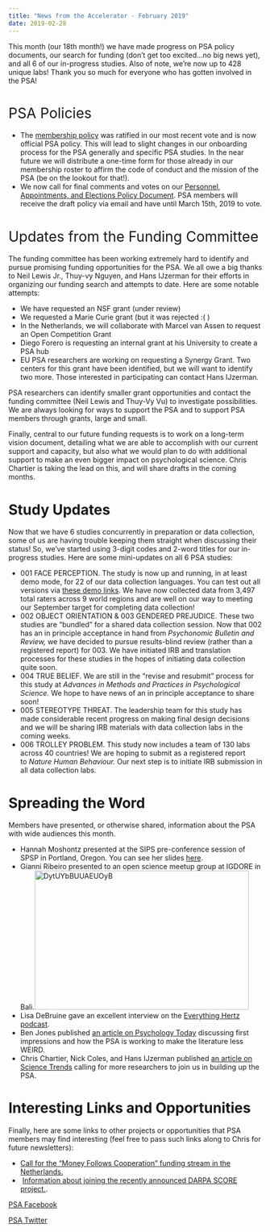 ```yaml
---
title: "News from the Accelerator - February 2019"
date: 2019-02-28
---
```


<span style="font-weight:400;">This month (our 18th month!) we have made progress on PSA policy documents, our search for funding (don't get too excited...no big news yet), and all 6 of our in-progress studies. Also of note, we're now up to 428 unique labs! Thank you so much for everyone who has gotten involved in the PSA!</span>
<h1><span style="font-weight:400;">PSA Policies</span></h1>
<ul>
	<li><span style="font-weight:400;">The </span><a href="https://psysciacc.org/membership/" target="_blank" rel="noopener noreferrer">membership policy</a><span style="font-weight:400;"> was ratified in our most recent vote and is now official PSA policy. This will lead to slight changes in our onboarding process for the PSA generally and specific PSA studies. In the near future we will distribute a one-time form for those already in our membership roster to affirm the code of conduct and the mission of the PSA (be on the lookout for that!).</span></li>
	<li><span style="font-weight:400;">We now call for final comments and votes on our <a href="https://docs.google.com/document/d/1aXjXwouFc6wvcyy7IFmEKGL0j2yxzYukyI_YFf6sZtM/edit" target="_blank" rel="noopener noreferrer">Personnel, Appointments, and Elections Policy Document</a>. PSA members will receive the draft policy via email and have until March 15th, 2019 to vote.</span></li>
</ul>
<h1><span style="font-weight:400;">Updates from the Funding Committee</span></h1>
<span style="font-weight:400;">The funding committee has been working extremely hard to identify and pursue promising funding opportunities for the PSA. We all owe a big thanks to Neil Lewis Jr., Thuy-vy Nguyen, and Hans IJzerman for their efforts in organizing our funding search and attempts to date. Here are some notable attempts:</span>
<ul>
	<li style="font-weight:400;"><span style="font-weight:400;">We have requested an NSF grant (under review)</span></li>
	<li style="font-weight:400;"><span style="font-weight:400;">We requested a Marie Curie grant (but it was rejected :( )</span></li>
	<li style="font-weight:400;"><span style="font-weight:400;">In the Netherlands, we will collaborate with Marcel van Assen to request an Open Competition Grant</span></li>
	<li style="font-weight:400;"><span style="font-weight:400;">Diego Forero is requesting an internal grant at his University to create a PSA hub</span></li>
	<li style="font-weight:400;"><span style="font-weight:400;">EU PSA researchers are working on requesting a Synergy Grant. Two centers for this grant have been identified, but we will want to identify two more. Those interested in participating can contact Hans IJzerman.</span></li>
</ul>
<span style="font-weight:400;">PSA researchers can identify smaller grant opportunities and contact the funding committee (Neil Lewis and Thuy-Vy Vu) to investigate possibilities. We are always looking for ways to support the PSA and to support PSA members through grants, large and small.</span>

<span style="font-weight:400;">Finally, central to our future funding requests is to work on a long-term vision document, detailing what we are able to accomplish with our current support and capacity, but also what we would plan to do with additional support to make an even bigger impact on psychological science. Chris Chartier is taking the lead on this, and will share drafts in the coming months.</span>
<h1><strong>Study Updates</strong></h1>
Now that we have 6 studies concurrently in preparation or data collection, some of us are having trouble keeping them straight when discussing their status! So, we've started using 3-digit codes and 2-word titles for our in-progress studies. Here are some mini-updates on all 6 PSA studies:
<ul>
	<li>001 FACE PERCEPTION. The study is now up and running, in at least demo mode, for 22 of our data collection languages. You can test out all versions via <a href="https://psa.psy.gla.ac.uk/">these demo links</a>. We have now collected data from 3,497 total raters across 9 world regions and are well on our way to meeting our September target for completing data collection!</li>
	<li><span style="font-weight:400;">002 OBJECT ORIENTATION &amp; 003 GENDERED PREJUDICE. These two studies are "bundled" for a shared data collection session. Now that 002 has an in principle acceptance in hand from <em>Psychonomic Bulletin and Review, </em>we have decided to pursue results-blind review (rather than a registered report) for 003. We have initiated IRB and translation processes for these studies in the hopes of initiating data collection quite soon.</span></li>
	<li>004 TRUE BELIEF. We are still in the "revise and resubmit" process for this study at <em>Advances in Methods and Practices in Psychological Science. </em>We hope to have news of an in principle acceptance to share soon!</li>
	<li>005 STEREOTYPE THREAT. The leadership team for this study has made considerable recent progress on making final design decisions and we will be sharing IRB materials with data collection labs in the coming weeks.</li>
	<li>006 TROLLEY PROBLEM. This study now includes a team of 130 labs across 40 countries! We are hoping to submit as a registered report to <em>Nature Human Behaviour. </em>Our next step is to initiate IRB submission in all data collection labs.</li>
</ul>
<h1>Spreading the Word</h1>
Members have presented, or otherwise shared, information about the PSA with wide audiences this month.
<ul>
	<li>Hannah Moshontz presented at the SIPS pre-conference session of SPSP in Portland, Oregon. You can see her slides <a href="https://osf.io/zxk7u/" target="_blank" rel="noopener noreferrer">here</a>.</li>
	<li>Gianni Ribeiro presented to an open science meetup group at IGDORE in Bali.<img class="  wp-image-373 aligncenter" src="https://psysciacc.org/wp-content/uploads/2019/02/dytuybbuuaeuoyb-e1551362748747.jpg" alt="DytUYbBUUAEUOyB" width="425" height="276" /></li>
	<li>Lisa DeBruine gave an excellent interview on the <a href="https://everythinghertz.com/78" target="_blank" rel="noopener noreferrer">Everything Hertz podcast</a>.</li>
	<li>Ben Jones published <a href="https://www.psychologytoday.com/gb/blog/face-facts/201902/how-do-faces-shape-first-impressions" target="_blank" rel="noopener noreferrer">an article on Psychology Today</a> discussing first impressions and how the PSA is working to make the literature less WEIRD.</li>
	<li>Chris Chartier, Nick Coles, and Hans IJzerman published <a href="https://sciencetrends.com/the-psychological-science-accelerator-building-a-cern-for-psychology/" target="_blank" rel="noopener noreferrer">an article on Science Trends</a> calling for more researchers to join us in building up the PSA.</li>
</ul>
<h1><strong>Interesting Links and Opportunities</strong></h1>
<span style="font-weight:400;">Finally, here are some links to other projects or opportunities that PSA members may find interesting (feel free to pass such links along to Chris for future newsletters):</span>
<ul>
	<li><a href="https://www.nwo.nl/en/policies/international+collaboration/money+follows+cooperation" target="_blank" rel="noopener noreferrer">Call for the "Money Follows Cooperation" funding stream in the Netherlands.</a></li>
	<li><span style="font-weight:400;"> <a href="https://docs.google.com/document/d/16JpGOqXO2KsPCU13otoonS2_I3zNnrudz8QHX_KxJZc/edit" target="_blank" rel="noopener noreferrer">Information about joining the recently announced DARPA SCORE project.</a>.</span></li>
</ul>
<a href="https://www.facebook.com/psysciacc/" target="_blank" rel="noopener noreferrer">PSA Facebook</a>

<a href="https://twitter.com/PsySciAcc" target="_blank" rel="noopener noreferrer">PSA Twitter</a>

&nbsp;
